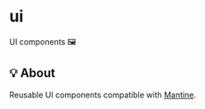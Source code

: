 
<Meta title="Docs/Home" />

# ui

UI components 🖼️

## 💡 About

Reusable UI components compatible with [Mantine](https://mantine.dev).

